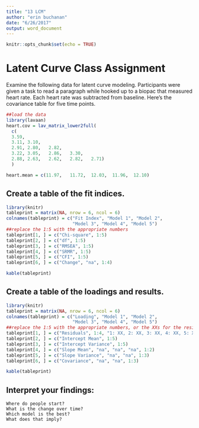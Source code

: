 ```yaml
---
title: "13 LCM"
author: "erin buchanan"
date: "6/26/2017"
output: word_document
---
```


```r
knitr::opts_chunk$set(echo = TRUE)
```

# Latent Curve Class Assignment

Examine the following data for latent curve modeling. Participants were given a task to read a paragraph while hooked up to a biopac that measured heart rate. Each heart rate was subtracted from baseline. Here's the covariance table for five time points. 

```r
##load the data
library(lavaan)
heart.cov = lav_matrix_lower2full(
  c(
  3.59,				
  3.11,	3.10,			
  2.91,	2.80,	2.82,		
  3.22,	3.05,	2.86,	3.30,	
  2.88,	2.63,	2.62,	2.82,	2.71)
  )

heart.mean = c(11.97,	11.72,	12.03,	11.96,	12.10)
```

## Create a table of the fit indices.
```r
library(knitr)
tableprint = matrix(NA, nrow = 6, ncol = 6)
colnames(tableprint) = c("Fit Index", "Model 1", "Model 2", 
                         "Model 3", "Model 4", "Model 5")
##replace the 1:5 with the appropriate numbers
tableprint[1, ] = c("Chi-square", 1:5)
tableprint[2, ] = c("df", 1:5)
tableprint[3, ] = c("RMSEA", 1:5)
tableprint[4, ] = c("SRMR", 1:5)
tableprint[5, ] = c("CFI", 1:5)
tableprint[6, ] = c("Change", "na", 1:4)

kable(tableprint)

```

## Create a table of the loadings and results.
```r
library(knitr)
tableprint = matrix(NA, nrow = 6, ncol = 6)
colnames(tableprint) = c("Loading", "Model 1", "Model 2", 
                         "Model 3", "Model 4", "Model 5")
##replace the 1:5 with the appropriate numbers, or the XXs for the residuals
tableprint[1, ] = c("Residuals", 1:4, "1: XX, 2: XX, 3: XX, 4: XX, 5: XX")
tableprint[2, ] = c("Intercept Mean", 1:5)
tableprint[3, ] = c("Intercept Variance", 1:5)
tableprint[4, ] = c("Slope Mean", "na", "na", "na", 1:2)
tableprint[5, ] = c("Slope Variance", "na", "na", 1:3)
tableprint[6, ] = c("Covariance", "na", "na", 1:3)

kable(tableprint)

```

## Interpret your findings:
    Where do people start?
    What is the change over time?
    Which model is the best? 
    What does that imply?